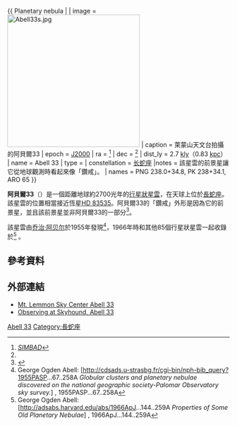 {{ Planetary nebula |
| image = [[File:Abell33s.jpg|300px]]
| caption = 萊蒙山天文台拍攝的阿貝爾33
| epoch = [[J2000|J2000]]
| ra = {{RA|09|39|09.2}}<ref name=SIMBAD>[http://simbad.u-strasbg.fr/simbad/sim-id?Ident=PN%20A66%2033 ''SIMBAD'']</ref>
| dec = {{DEC|-02|48|35}} <ref name=SIMBAD />
| dist_ly = 2.7 [[光年|kly]]（0.83 [[秒差距|kpc]]）
| name = Abell 33
| type =
| constellation = [[长蛇座|长蛇座]]
|notes = 該星雲的前景星讓它從地球觀測時看起來像「鑽戒」。
| names = PNG 238.0+34.8, PK 238+34.1, ARO 65
}}

'''阿貝爾33'''（{{lang|en|Abell 33}}）是一個距離地球約2700光年的[[行星狀星雲|行星狀星雲]]，在天球上位於[[長蛇座|長蛇座]]。該星雲的位置相當接近恆星[[HD_83535|HD 83535]]。阿貝爾33的「鑽戒」外形是因為它的前景星，並且該前景星並非阿貝爾33的一部分<ref>{{Cite web |url=http://www.eso.org/public/news/eso1412/ |title=Chance Meeting Creates Celestial Diamond Ring |access-date=2015-03-12 |archive-date=2021-02-25 |archive-url=https://web.archive.org/web/20210225231110/https://eso.org/public/news/eso1412/ |dead-url=no }}</ref>。

該星雲由[[乔治·阿贝尔|乔治·阿贝尔]]於1955年發現<ref>George Ogden Abell: [http://cdsads.u-strasbg.fr/cgi-bin/nph-bib_query?1955PASP...67..258A ''Globular clusters and planetary nebulae discovered on the national geographic society-Palomar Observatory sky survey.''] {{Wayback|url=http://cdsads.u-strasbg.fr/cgi-bin/nph-bib_query?1955PASP...67..258A |date=20151217130842 }}, 1955PASP...67..258A</ref>，1966年時和其他85個行星狀星雲一起收錄於{{link-en|阿贝尔行星状星云表|Abell Catalog of Planetary Nebulae}}<ref name=A66>George Ogden Abell: [http://adsabs.harvard.edu/abs/1966ApJ...144..259A ''Properties of Some Old Planetary Nebulae''] {{Wayback|url=http://adsabs.harvard.edu/abs/1966ApJ...144..259A |date=20080120061329 }}, 1966ApJ...144..259A</ref> 。

==參考資料==
{{Reflist}}

==外部連結==
*[http://www.caelumobservatory.com/gallery/abell33.shtml Mt. Lemmon Sky Center Abell 33] {{Wayback|url=http://www.caelumobservatory.com/gallery/abell33.shtml |date=20170512070210 }}
*[http://www.skyhound.com/observing/archives/mar/A_33.html Observing at Skyhound, Abell 33] {{Wayback|url=http://www.skyhound.com/observing/archives/mar/A_33.html |date=20170510152518 }}



[[Category:行星狀星雲|Abell 33]]
[[Category:長蛇座|Category:長蛇座]]
{{nebula-stub}}